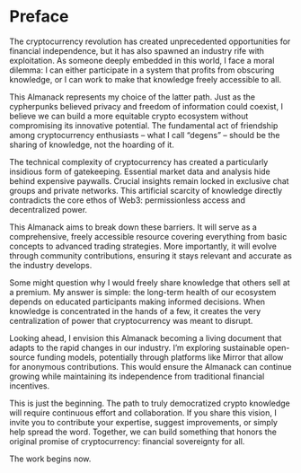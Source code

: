 # Preface {.unnumbered}

The cryptocurrency revolution has created unprecedented opportunities for financial independence, but it has also spawned an industry rife with exploitation. As someone deeply embedded in this world, I face a moral dilemma: I can either participate in a system that profits from obscuring knowledge, or I can work to make that knowledge freely accessible to all.

This Almanack represents my choice of the latter path. Just as the cypherpunks believed privacy and freedom of information could coexist, I believe we can build a more equitable crypto ecosystem without compromising its innovative potential. The fundamental act of friendship among cryptocurrency enthusiasts – what I call "degens" – should be the sharing of knowledge, not the hoarding of it.

The technical complexity of cryptocurrency has created a particularly insidious form of gatekeeping. Essential market data and analysis hide behind expensive paywalls. Crucial insights remain locked in exclusive chat groups and private networks. This artificial scarcity of knowledge directly contradicts the core ethos of Web3: permissionless access and decentralized power.

This Almanack aims to break down these barriers. It will serve as a comprehensive, freely accessible resource covering everything from basic concepts to advanced trading strategies. More importantly, it will evolve through community contributions, ensuring it stays relevant and accurate as the industry develops.

Some might question why I would freely share knowledge that others sell at a premium. My answer is simple: the long-term health of our ecosystem depends on educated participants making informed decisions. When knowledge is concentrated in the hands of a few, it creates the very centralization of power that cryptocurrency was meant to disrupt.

Looking ahead, I envision this Almanack becoming a living document that adapts to the rapid changes in our industry. I'm exploring sustainable open-source funding models, potentially through platforms like Mirror that allow for anonymous contributions. This would ensure the Almanack can continue growing while maintaining its independence from traditional financial incentives.

This is just the beginning. The path to truly democratized crypto knowledge will require continuous effort and collaboration. If you share this vision, I invite you to contribute your expertise, suggest improvements, or simply help spread the word. Together, we can build something that honors the original promise of cryptocurrency: financial sovereignty for all.

The work begins now.